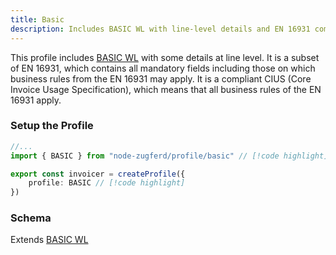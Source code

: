 ```yaml
---
title: Basic
description: Includes BASIC WL with line-level details and EN 16931 compliance.
---
```



This profile includes [BASIC WL](/docs/profiles/basic-wl) with some details at line level. It is a subset
of EN 16931, which contains all mandatory fields including those on which business rules from the
EN 16931 may apply. It is a compliant CIUS (Core Invoice Usage Specification), which means that all
business rules of the EN 16931 apply.

### Setup the Profile

```ts title="invoicer.ts"
//...
import { BASIC } from "node-zugferd/profile/basic" // [!code highlight]

export const invoicer = createProfile({
    profile: BASIC // [!code highlight]
})
```

### Schema

Extends [BASIC WL](/docs/profiles/basic-wl)

<ProfileTree schema={BASIC.schema} />